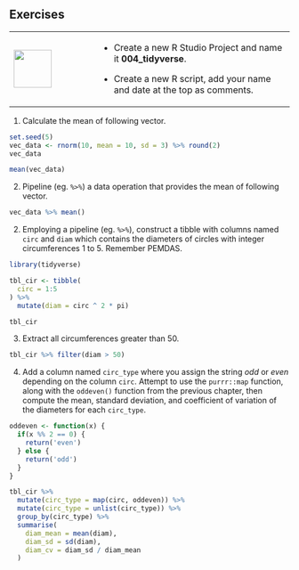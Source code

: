 ## Exercises {-}

+---------------------------------+-----------------------------------------------------------------------------+
| ![](images/07.png){height="68"} | - Create a new R Studio Project and name it **004_tidyverse**.              |
|                                 |                                                                             |
|                                 | - Create a new R script, add your name and date at the top as comments.     |
+---------------------------------+-----------------------------------------------------------------------------+

1. Calculate the mean of following vector.
```r
set.seed(5)
vec_data <- rnorm(10, mean = 10, sd = 3) %>% round(2)
vec_data 
```

```r
mean(vec_data)
```

2. Pipeline (eg. `%>%`) a data operation that provides the mean of following vector.
```r
vec_data %>% mean()
```

2.  Employing a pipeline (eg. `%>%`), construct a tibble with columns named `circ` and `diam` which contains the diameters of circles with integer circumferences 1 to 5. Remember PEMDAS.
```r
library(tidyverse)

tbl_cir <- tibble(
  circ = 1:5
) %>%
  mutate(diam = circ ^ 2 * pi)

tbl_cir
```

3.  Extract all circumferences greater than 50.
```r
tbl_cir %>% filter(diam > 50)
```

4. Add a column named `circ_type` where you assign the string *odd* or *even* depending on the column `circ`. Attempt to use the `purrr::map` function, along with the `oddeven()` function from the previous chapter, then compute the mean, standard deviation, and coefficient of variation of the diameters for each `circ_type`.
```r
oddeven <- function(x) { 
  if(x %% 2 == 0) {
    return('even')
  } else {
    return('odd')
  }
}

tbl_cir %>% 
  mutate(circ_type = map(circ, oddeven)) %>%
  mutate(circ_type = unlist(circ_type)) %>%
  group_by(circ_type) %>%
  summarise(
    diam_mean = mean(diam),
    diam_sd = sd(diam),
    diam_cv = diam_sd / diam_mean
  )
```
